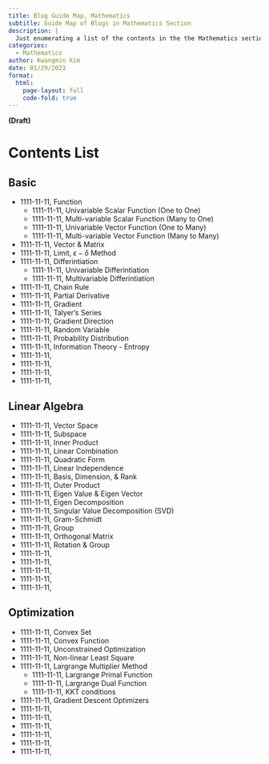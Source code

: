 ```yaml
---
title: Blog Guide Map, Mathematics 
subtitle: Guide Map of Blogs in Mathematics Section
description: |
  Just enumerating a list of the contents in the the Mathematics section 
categories:
  - Mathematics
author: Kwangmin Kim
date: 01/29/2023
format: 
  html:
    page-layout: full
    code-fold: true
---
```


**(Draft)**

# Contents List

## Basic

* 1111-11-11, Function
  * 1111-11-11, Univariable Scalar Function (One to One)
  * 1111-11-11, Multi-variable Scalar Function (Many to One)
  * 1111-11-11, Univariable Vector Function (One to Many)
  * 1111-11-11, Multi-variable Vector Function (Many to Many)
* 1111-11-11, Vector & Matrix
* 1111-11-11, Limit, $\epsilon-\delta$ Method
* 1111-11-11, Differintiation
  * 1111-11-11, Univariable Differintiation
  * 1111-11-11, Multivariable Differintiation
* 1111-11-11, Chain Rule
* 1111-11-11, Partial Derivative
* 1111-11-11, Gradient
* 1111-11-11, Talyer's Series
* 1111-11-11, Gradient Direction
* 1111-11-11, Random Variable
* 1111-11-11, Probability Distribution
* 1111-11-11, Information Theory - Entropy
* 1111-11-11, 
* 1111-11-11, 
* 1111-11-11, 
* 1111-11-11,

## Linear Algebra

* 1111-11-11, Vector Space
* 1111-11-11, Subspace
* 1111-11-11, Inner Product
* 1111-11-11, Linear Combination
* 1111-11-11, Quadratic Form
* 1111-11-11, Linear Independence
* 1111-11-11, Basis, Dimension, & Rank
* 1111-11-11, Outer Product
* 1111-11-11, Eigen Value & Eigen Vector
* 1111-11-11, Eigen Decomposition
* 1111-11-11, Singular Value Decomposition (SVD)
* 1111-11-11, Gram-Schmidt
* 1111-11-11, Group
* 1111-11-11, Orthogonal Matrix
* 1111-11-11, Rotation & Group
* 1111-11-11, 
* 1111-11-11, 
* 1111-11-11, 
* 1111-11-11, 
* 1111-11-11, 

## Optimization

* 1111-11-11, Convex Set
* 1111-11-11, Convex Function
* 1111-11-11, Unconstrained Optimization
* 1111-11-11, Non-linear Least Square
* 1111-11-11, Largrange Multiplier Method
  * 1111-11-11, Largrange Primal Function
  * 1111-11-11, Largrange Dual Function
  * 1111-11-11, KKT conditions
* 1111-11-11, Gradient Descent Optimizers
* 1111-11-11, 
* 1111-11-11, 
* 1111-11-11, 
* 1111-11-11, 
* 1111-11-11, 
* 1111-11-11, 
